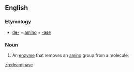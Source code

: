 ==English==

===Etymology===
*[[de-]] + [[amino]] + [[-ase]]

===Noun===
{{en-noun}}

# An [[enzyme]] that removes an [[amino]] group from a molecule.

[[zh:deaminase]]